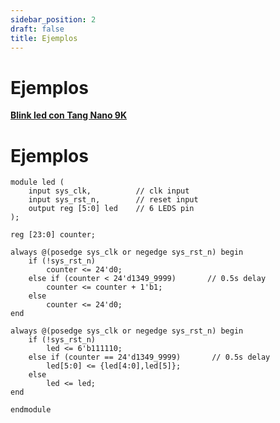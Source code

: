 ```yaml
---
sidebar_position: 2
draft: false
title: Ejemplos
---
```


# Ejemplos

[**Blink led con Tang Nano 9K** ](https://wiki.sipeed.com/hardware/en/tang/Tang-Nano-9K/examples/led.html)

# Ejemplos
```
module led (
    input sys_clk,          // clk input
    input sys_rst_n,        // reset input
    output reg [5:0] led    // 6 LEDS pin
);

reg [23:0] counter;

always @(posedge sys_clk or negedge sys_rst_n) begin
    if (!sys_rst_n)
        counter <= 24'd0;
    else if (counter < 24'd1349_9999)       // 0.5s delay
        counter <= counter + 1'b1;
    else
        counter <= 24'd0;
end

always @(posedge sys_clk or negedge sys_rst_n) begin
    if (!sys_rst_n)
        led <= 6'b111110;
    else if (counter == 24'd1349_9999)       // 0.5s delay
        led[5:0] <= {led[4:0],led[5]};
    else
        led <= led;
end

endmodule

```
